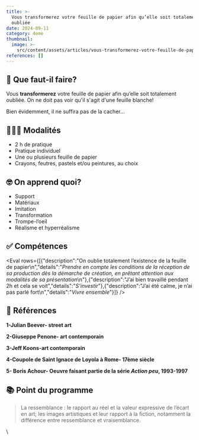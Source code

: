 ```yaml
---
title: >-
  Vous transformerez votre feuille de papier afin qu’elle soit totalement
  oubliée
date: 2024-09-11
category: 4eme
thumbnail:
  image: >-
    src/content/assets/articles/vous-transformerez-votre-feuille-de-papier-afin-qu-elle-soit-totalement-oubliee/thumbnail/image.gif
references: []
---
```

## 🧐 Que faut-il faire?

Vous **transformerez** votre feuille de papier afin qu’elle soit totalement oubliée. On ne doit pas voir qu'il s'agit d'une feuille blanche!

Bien évidemment, il ne suffira pas de la cacher...

## **👩🏼‍🏫 Modalités**

* 2 h de pratique
* Pratique individuel
* Une ou plusieurs feuille de papier
* Crayons, feutres, pastels et/ou peintures, au choix

## **🤓 On apprend quoi?**

* Support
* Matériaux
* Imitation
* Transformation
* Trompe-l’oeil
* Réalisme et hyperréalisme

## ✅ Compétences

<Eval rows={[{"description":"On oublie totalement l’existence de la feuille de papier\n","details":"*Prendre en compte les conditions de la réception de sa production dès la démarche de création, en prêtant attention aux modalités de sa présentation*\n"},{"description":"J’ai bien travaillé pendant 2h et cela se voit","details":"*S’investir*"},{"description":"J’ai été calme, je n’ai pas parlé fort\n","details":"*Vivre ensemble*"}]} />

## **👀 Références**

**1-Julian Beever- street art**

**2-Giuseppe Penone- art contemporain**

**3-Jeff Koons-art contemporain**

**4-Coupole de Saint Ignace de Loyola à Rome- 17ème siècle**

**5- Boris Achour- Oeuvre faisant partie de la série *Action peu*, 1993-1997**

## **📚 Point du programme**

> La ressemblance : le rapport au réel et la valeur expressive de l’écart en art; les images artistiques et leur rapport à la fiction, notamment la différence entre ressemblance et vraisemblance.

\\
